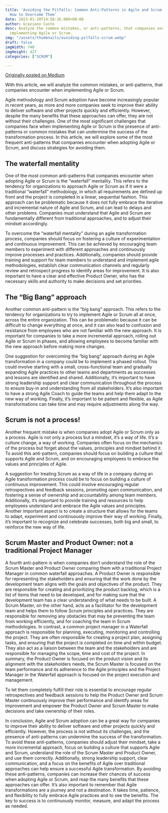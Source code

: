 ```yaml
---
title: 'Avoiding the Pitfalls: Common Anti-Patterns in Agile and Scrum Adoption and
  How to Overcome Them'
date: 2023-01-20T14:58:16.000+00:00
author: Graziano Casto
desc: Analyze the common mistakes, or anti-patterns, that companies encounter when
  implementing Agile or Scrum.
img: "/assets/thumbnails/avoiding-pitfalls-scrum.webp"
draft: false
imgWidth: 740
imgHeight: 427
categories: ["SCRUM"]

---
```

[Originally posted on Medium](https://medium.com/@graziano-casto/avoiding-the-pitfalls-common-anti-patterns-in-agile-and-scrum-adoption-and-how-to-overcome-them-e979e1ac515c)

With this article, we will analyze the common mistakes, or anti-patterns, that companies encounter when implementing Agile or Scrum.

Agile methodology and Scrum adoption have become increasingly popular in recent years, as more and more companies seek to improve their ability to deliver software and other projects quickly and efficiently. However, despite the many benefits that these approaches can offer, they are not without their challenges. One of the most significant challenges that companies face when implementing Agile or Scrum is the presence of anti-patterns or common mistakes that can undermine the success of the transformation process. In this article, we will explore some of the most frequent anti-patterns that companies encounter when adopting Agile or Scrum, and discuss strategies for avoiding them.

## The waterfall mentality

One of the most common anti-patterns that companies encounter when adopting Agile or Scrum is the “waterfall” mentality. This refers to the tendency for organizations to approach Agile or Scrum as if it were a traditional “waterfall” methodology, in which all requirements are defined up front and the project is completed in a linear, sequential fashion. This approach can be problematic because it does not fully embrace the iterative and incremental nature of Agile and Scrum, and can lead to delays and other problems. Companies must understand that Agile and Scrum are fundamentally different from traditional approaches, and to adjust their mindset accordingly.

To overcome the “waterfall mentality” during an agile transformation process, companies should focus on fostering a culture of experimentation and continuous improvement. This can be achieved by encouraging team members to experiment with different approaches and continuously improve processes and practices. Additionally, companies should provide training and support for team members to understand and implement agile methodologies, establish clear communication channels and regularly review and retrospect progress to identify areas for improvement. It is also important to have a clear and effective Product Owner, who has the necessary skills and authority to make decisions and set priorities.

## The “Big Bang” approach

Another common anti-pattern is the “big bang” approach. This refers to the tendency for organizations to try to implement Agile or Scrum all at once, across the entire organization. This can be problematic because it can be difficult to change everything at once, and it can also lead to confusion and resistance from employees who are not familiar with the new approach. It is important for companies to take a more incremental approach, rolling out Agile or Scrum in phases, and allowing employees to become familiar with the new approach before making more changes.

One suggestion for overcoming the “big bang” approach during an Agile transformation in a company could be to implement a phased rollout. This could involve starting with a small, cross-functional team and gradually expanding Agile practices to other teams and departments as successes and lessons are identified and shared. Additionally, it’s important to have strong leadership support and clear communication throughout the process to ensure buy-in and understanding from all stakeholders. It’s also important to have a strong Agile Coach to guide the teams and help them adapt to the new way of working. Finally, it’s important to be patient and flexible, as Agile transformations can take time and may require adjustments along the way.


## Scrum is not a process!

Another frequent mistake is when companies adopt Agile or Scrum only as a process. Agile is not only a process but a mindset, it’s a way of life. It’s a culture change, a way of working. Companies often focus on the mechanics of the process but forget about the values, principles and mindset behind it. To avoid this anti-pattern, companies should focus on building a culture that supports Agile and Scrum, and on encouraging employees to embrace the values and principles of Agile.

A suggestion for treating Scrum as a way of life in a company during an Agile transformation process could be to focus on building a culture of continuous improvement. This could involve encouraging regular retrospectives and feedback sessions, promoting open communication, and fostering a sense of ownership and accountability among team members. Additionally, it’s important to provide training and resources to help employees understand and embrace the Agile values and principles. Another important aspect is to create a structure that allows for the teams to adapt, experiment and continuously improve their way of working. Finally, it’s important to recognize and celebrate successes, both big and small, to reinforce the new way of life.

## Scrum Master and Product Owner: not a traditional Project Manager

A fourth anti-pattern is when companies don’t understand the role of the Scrum Master and Product Owner comparing them with a traditional Project Manager in common waterfall approaches.
A Product Owner is responsible for representing the stakeholders and ensuring that the work done by the development team aligns with the goals and objectives of the product. They are responsible for creating and prioritizing the product backlog, which is a list of items that need to be developed, and for making sure that the development team has a clear understanding of what needs to be built.
A Scrum Master, on the other hand, acts as a facilitator for the development team and helps them to follow Scrum principles and practices. They are responsible for removing any obstacles that may be preventing the team from working efficiently, and for coaching the team in Scrum methodologies.
In contrast, a common project manager in a Waterfall approach is responsible for planning, executing, monitoring and controlling the project. They are often responsible for creating a project plan, assigning tasks, and ensuring that the project is completed on time and within budget. They also act as a liaison between the team and the stakeholders and are responsible for managing the scope, time and cost of the project. In summary, the Product Owner is focused on the product vision and its alignment with the stakeholders needs, the Scrum Master is focused on the team performance and its adherence to the Agile principles and the Project Manager in the Waterfall approach is focused on the project execution and management.

To let them completely fulfill their role is essential to encourage regular retrospectives and feedback sessions to help the Product Owner and Scrum Master continuously improve their performance and identify areas for improvement and empower the Product Owner and Scrum Master to make decisions and take ownership of their roles.

In conclusion, Agile and Scrum adoption can be a great way for companies to improve their ability to deliver software and other projects quickly and efficiently. However, the process is not without its challenges, and the presence of anti-patterns can undermine the success of the transformation. To avoid these anti-patterns, companies should adjust their mindset, take a more incremental approach, focus on building a culture that supports Agile and Scrum, understand the role of the Scrum Master and Product Owner, and use them correctly. Additionally, strong leadership support, clear communication, and a focus on the benefits of Agile over traditional approaches can help ensure a successful Agile transformation.
By avoiding these anti-patterns, companies can increase their chances of success when adopting Agile or Scrum, and reap the many benefits that these approaches can offer. It’s also important to remember that Agile transformations are a journey and not a destination. It takes time, patience, and flexibility to fully embrace Agile practices and to see the benefits. The key to success is to continuously monitor, measure, and adapt the process as needed.